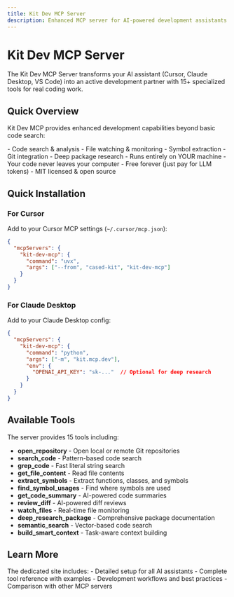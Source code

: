 ```yaml
---
title: Kit Dev MCP Server
description: Enhanced MCP server for AI-powered development assistants
---
```



# Kit Dev MCP Server

The Kit Dev MCP Server transforms your AI assistant (Cursor, Claude Desktop, VS Code) into an active development partner with 15+ specialized tools for real coding work.

<LinkCard
  title="🚀 Visit Full Documentation"
  description="Complete setup guides, tool references, and examples"
  href="https://kit-mcp.cased.com"
/>

## Quick Overview

Kit Dev MCP provides enhanced development capabilities beyond basic code search:

<CardGrid>
  <Card title="15+ Development Tools" icon="rocket">
    - Code search & analysis
    - File watching & monitoring
    - Symbol extraction
    - Git integration
    - Deep package research
  </Card>
  <Card title="100% Private & Free" icon="shield">
    - Runs entirely on YOUR machine
    - Your code never leaves your computer
    - Free forever (just pay for LLM tokens)
    - MIT licensed & open source
  </Card>
</CardGrid>

## Quick Installation

### For Cursor

Add to your Cursor MCP settings (`~/.cursor/mcp.json`):

```json
{
  "mcpServers": {
    "kit-dev-mcp": {
      "command": "uvx",
      "args": ["--from", "cased-kit", "kit-dev-mcp"]
    }
  }
}
```

### For Claude Desktop

Add to your Claude Desktop config:

```json
{
  "mcpServers": {
    "kit-dev-mcp": {
      "command": "python",
      "args": ["-m", "kit.mcp.dev"],
      "env": {
        "OPENAI_API_KEY": "sk-..."  // Optional for deep research
      }
    }
  }
}
```

## Available Tools

The server provides 15 tools including:

- **open_repository** - Open local or remote Git repositories
- **search_code** - Pattern-based code search
- **grep_code** - Fast literal string search
- **get_file_content** - Read file contents
- **extract_symbols** - Extract functions, classes, and symbols
- **find_symbol_usages** - Find where symbols are used
- **get_code_summary** - AI-powered code summaries
- **review_diff** - AI-powered diff reviews
- **watch_files** - Real-time file monitoring
- **deep_research_package** - Comprehensive package documentation
- **semantic_search** - Vector-based code search
- **build_smart_context** - Task-aware context building

## Learn More

<LinkCard
  title="Complete Documentation →"
  description="Setup guides, examples, workflows, and more"
  href="https://kit-mcp.cased.com"
/>

<Aside type="tip">
The dedicated site includes:
- Detailed setup for all AI assistants
- Complete tool reference with examples
- Development workflows and best practices
- Comparison with other MCP servers
</Aside>